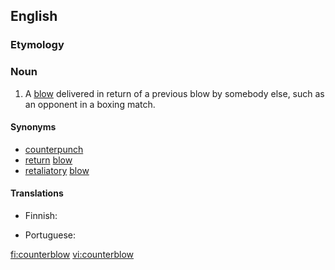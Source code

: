 ==English==

===Etymology===
{{prefix|counter|blow}}

===Noun===
{{en-noun}}

# A [[blow]] delivered in return of a previous blow by somebody else, such as an opponent in a boxing match.

====Synonyms====
* [[counterpunch]]
* [[return]] [[blow]]
* [[retaliatory]] [[blow]]

====Translations====
{{trans-top|blow delivered in return of another}}
* Finnish: {{t|fi|vastaisku}}
{{trans-mid}}
* Portuguese: {{t|pt|contragolpe|m}}
{{trans-bottom}}

[[fi:counterblow]]
[[vi:counterblow]]